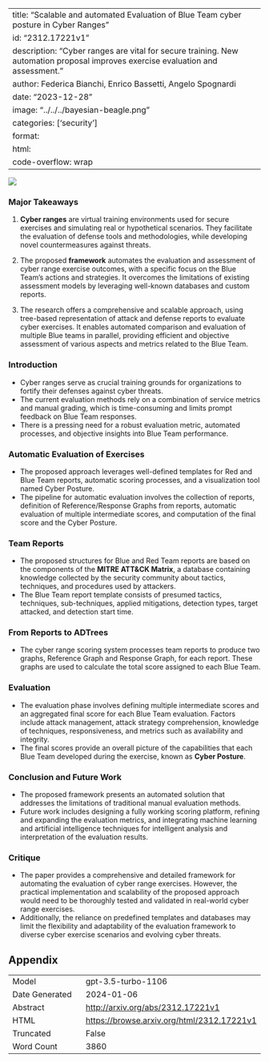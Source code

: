 
---
title: "Scalable and automated Evaluation of Blue Team cyber posture in Cyber Ranges"
id: "2312.17221v1"
description: "Cyber ranges are vital for secure training. New automation proposal improves exercise evaluation and assessment."
author: Federica Bianchi, Enrico Bassetti, Angelo Spognardi
date: "2023-12-28"
image: "../../../bayesian-beagle.png"
categories: ['security']
format:
  html:
    code-overflow: wrap
---

![](None)

### Major Takeaways

1. **Cyber ranges** are virtual training environments used for secure exercises and simulating real or hypothetical scenarios. They facilitate the evaluation of defense tools and methodologies, while developing novel countermeasures against threats.

2. The proposed **framework** automates the evaluation and assessment of cyber range exercise outcomes, with a specific focus on the Blue Team's actions and strategies. It overcomes the limitations of existing assessment models by leveraging well-known databases and custom reports.

3. The research offers a comprehensive and scalable approach, using tree-based representation of attack and defense reports to evaluate cyber exercises. It enables automated comparison and evaluation of multiple Blue teams in parallel, providing efficient and objective assessment of various aspects and metrics related to the Blue Team.

### Introduction

- Cyber ranges serve as crucial training grounds for organizations to fortify their defenses against cyber threats.
- The current evaluation methods rely on a combination of service metrics and manual grading, which is time-consuming and limits prompt feedback on Blue Team responses.
- There is a pressing need for a robust evaluation metric, automated processes, and objective insights into Blue Team performance.

### Automatic Evaluation of Exercises

- The proposed approach leverages well-defined templates for Red and Blue Team reports, automatic scoring processes, and a visualization tool named Cyber Posture.
- The pipeline for automatic evaluation involves the collection of reports, definition of Reference/Response Graphs from reports, automatic evaluation of multiple intermediate scores, and computation of the final score and the Cyber Posture.

### Team Reports

- The proposed structures for Blue and Red Team reports are based on the components of the **MITRE ATT&CK Matrix**, a database containing knowledge collected by the security community about tactics, techniques, and procedures used by attackers.
- The Blue Team report template consists of presumed tactics, techniques, sub-techniques, applied mitigations, detection types, target attacked, and detection start time.

### From Reports to ADTrees

- The cyber range scoring system processes team reports to produce two graphs, Reference Graph and Response Graph, for each report. These graphs are used to calculate the total score assigned to each Blue Team.

### Evaluation

- The evaluation phase involves defining multiple intermediate scores and an aggregated final score for each Blue Team evaluation. Factors include attack management, attack strategy comprehension, knowledge of techniques, responsiveness, and metrics such as availability and integrity.
- The final scores provide an overall picture of the capabilities that each Blue Team developed during the exercise, known as **Cyber Posture**.

### Conclusion and Future Work

- The proposed framework presents an automated solution that addresses the limitations of traditional manual evaluation methods.
- Future work includes designing a fully working scoring platform, refining and expanding the evaluation metrics, and integrating machine learning and artificial intelligence techniques for intelligent analysis and interpretation of the evaluation results.

### Critique

- The paper provides a comprehensive and detailed framework for automating the evaluation of cyber range exercises. However, the practical implementation and scalability of the proposed approach would need to be thoroughly tested and validated in real-world cyber range exercises.
- Additionally, the reliance on predefined templates and databases may limit the flexibility and adaptability of the evaluation framework to diverse cyber exercise scenarios and evolving cyber threats.

## Appendix

|          |          |
|----------|----------|
| Model     | gpt-3.5-turbo-1106       |
| Date Generated     | 2024-01-06       |
| Abstract | [http://arxiv.org/abs/2312.17221v1](http://arxiv.org/abs/2312.17221v1)        |
| HTML     | [https://browse.arxiv.org/html/2312.17221v1](https://browse.arxiv.org/html/2312.17221v1)       |
| Truncated       | False       |
| Word Count       | 3860       |